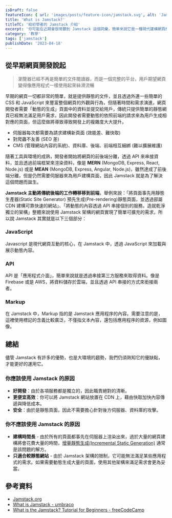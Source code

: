 ```yaml
---
isDraft: false
featureIcon: { url: 'images/posts/feature-icon/jamstack.svg', alt: 'Jamstack 符號' }
title: 'What is Jamstack?'
titleTC: '給初學者的 Jamstack 介紹'
excerpt: '你可能在近期會很常聽到 Jamstack 這個詞彙，簡單來說它是一種現代建構網頁應用的方式。藉由這篇入門文章你可以了解：為什麼需要它？以及如何實踐這項技術。'
category: '教學'
tags: ['jamstack']
publishDate: '2023-04-18'
---
```


## 從早期網頁開發說起

> 瀏覽器已經不再是簡單的文件閱讀器，而是一個完整的平台，用戶期望網頁變得像應用程式一樣使用起來絲滑流暢

早期的網頁一切都非常的簡單，就是提供靜態的文件，並且透過外連一些簡單的 CSS 和 JavaScript 來豐富整個網頁的外觀與行為，但隨著時間和需求演進，網頁開發者需要「動態的生成」頁面中的資料並提交給用戶，傳統只提供簡單的靜態網頁已經無法滿足用戶需求，因此開發者需要動態的依照前端的請求來為用戶生成相對應的頁面，但這麼做將導致導致開發上的複雜度大大提升。

- 伺服器每次都需要為請求建構新頁面 (效能差、難快取)
- 對爬蟲不友善 (SEO 差)
- CMS (管理網站內容的系統)、資料庫、後端、前端相互綑綁 (難以擴展維護)

隨著工具與環境的成熟，開發者開始將網頁的前後端分離，透過 API 來串接資料，並且透過前端框架來渲染資料，像是 **MERN** (MongoDB, Express, React, Node.js) 或是 **MEAN** (MongoDB, Express, Angular, Node.js)，雖然達成了前後端分離，但是仍然需要伺服器來為用戶建構頁面，因此 Jamstack 就是為了解決這個問題而誕生。

**Jamstack 主動將傳統後端的工作轉移移到前端**，舉例來說：「將頁面事先用靜態生產器(Static Site Generator) 預先生成(Pre-rendering)靜態頁面，並透過部屬 CDN 建構可靠快速的網站」、「將動態的內容透過 API 串接個別的服務，造就乾淨獨立的架構」整體來說使用 Jamstack 架構的網頁實現了簡單可擴充的需求，所以說 Jamstack 其實就是以下三個部分：

### JavaScript

Javascript 是現代網頁互動的核心，在 Jamstack 中，透過 JavaScript 來加載與展示動態內容。

### API

API 是「應用程式介面」，簡單來說就是透過串接第三方服務來取得資料。像是 Firebase 或是 AWS，將資料儲存於雲端，並且透過 API 串接的方式來銜接兩者。

### Markup

在 Jamstack 中，Markup 指的是 Jamstack 應用程序的內容。需要注意的是，這裡使用標記的含義比較廣泛，不僅指文本內容，還包括應用程序的資源，例如圖像。

## 總結

儘管 Jamstack 有許多的優勢，也是大環境的趨勢，我們仍須熟知它的優缺點，才能更好的運用它。

### 你應該使用 Jamstack 的原因

- **好開發**：由於各項服務都是獨立的，因此職責絕對的清晰。
- **更便宜高效**：你可以將 Jamstack 網站放置在 CDN 上，藉由快取加快內容傳遞與降低成本。
- **安全**：由於是靜態頁面，因此不需要擔心針對後方伺服器、資料庫的攻擊。

### 你不應該使用 Jamstack 的原因

- **建構時間長** - 由於所有的頁面都事先在伺服器上渲染出來，過於大量的網頁建構將會花費大量的時間，[增量靜態生成(Incremental Static Generation)](https://www.patterns.dev/posts/incremental-static-rendering) 通常是該問題的解方。
- **只適合較靜態網站** - 由於 Jamstack 架構的限制，它可能無法滿足某些應用程式的需求。如果需要動態生成大量的頁面，使用其他架構來滿足需求會更為妥當。

## 參考資料

- [Jamstack.org](https://jamstack.org/)
- [What is Jamstack - umbraco](https://umbraco.com/knowledge-base/jamstack/)
- [What is the Jamstack? Tutorial for Beginners - freeCodeCamp](https://www.freecodecamp.org/news/jamstack-for-beginners/)
